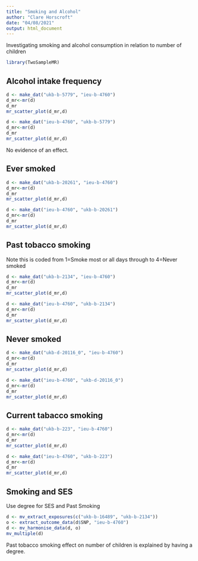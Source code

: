 ```yaml
---
title: "Smoking and Alcohol"
author: "Clare Horscroft"
date: "04/08/2021"
output: html_document
---
```


Investigating smoking and alcohol consumption in relation to number of children

```r
library(TwoSampleMR)
```

## Alcohol intake frequency

```r
d <- make_dat("ukb-b-5779", "ieu-b-4760")
d_mr<-mr(d)
d_mr
mr_scatter_plot(d_mr,d)
```

```r
d <- make_dat("ieu-b-4760", "ukb-b-5779")
d_mr<-mr(d)
d_mr
mr_scatter_plot(d_mr,d)
```

No evidence of an effect.

## Ever smoked

```r
d <- make_dat("ukb-b-20261", "ieu-b-4760")
d_mr<-mr(d)
d_mr
mr_scatter_plot(d_mr,d)
```

```r
d <- make_dat("ieu-b-4760", "ukb-b-20261")
d_mr<-mr(d)
d_mr
mr_scatter_plot(d_mr,d)
```

## Past tobacco smoking

Note this is coded from 1=Smoke most or all days through to 4=Never smoked

```r
d <- make_dat("ukb-b-2134", "ieu-b-4760")
d_mr<-mr(d)
d_mr
mr_scatter_plot(d_mr,d)
```

```r
d <- make_dat("ieu-b-4760", "ukb-b-2134")
d_mr<-mr(d)
d_mr
mr_scatter_plot(d_mr,d)
```

## Never smoked

```r
d <- make_dat("ukb-d-20116_0", "ieu-b-4760")
d_mr<-mr(d)
d_mr
mr_scatter_plot(d_mr,d)
```

```r
d <- make_dat("ieu-b-4760", "ukb-d-20116_0")
d_mr<-mr(d)
d_mr
mr_scatter_plot(d_mr,d)
```

## Current tabacco smoking

```r
d <- make_dat("ukb-b-223", "ieu-b-4760")
d_mr<-mr(d)
d_mr
mr_scatter_plot(d_mr,d)
```

```r
d <- make_dat("ieu-b-4760", "ukb-b-223")
d_mr<-mr(d)
d_mr
mr_scatter_plot(d_mr,d)
```

## Smoking and SES

Use degree for SES and Past Smoking

```r
d <- mv_extract_exposures(c("ukb-b-16489", "ukb-b-2134"))
o <- extract_outcome_data(d$SNP, "ieu-b-4760")
d <- mv_harmonise_data(d, o)
mv_multiple(d)
```
Past tobacco smoking effect on number of children is explained by having a degree.
